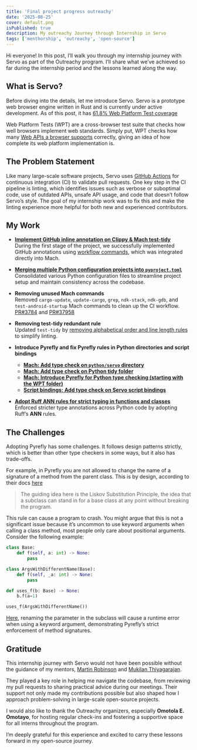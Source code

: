 ```yaml
---
title: 'Final project progress outreachy'
date: '2025-08-25'
cover: default.png
isPublished: true
description: My outreachy Journey through Internship in Servo
tags: ['menthorship', 'outreachy', 'open-source']
---
```

Hi everyone! In this post, I’ll walk you through my internship journey with Servo as part of the Outreachy program. I’ll share what we’ve achieved so far during the internship period and the lessons learned along the way.

## What is Servo?
Before diving into the details, let me introduce Servo. Servo is a prototype web browser engine written in Rust and is currently under active development. As of this post, it has [61.8% Web Platform Test coverage](https://servo.org/wpt/)

Web Platform Tests (WPT) are a cross-browser test suite that checks how well browsers implement web standards. Simply put, WPT checks how many [Web APIs a browser supports](https://html-now.github.io/) correctly, giving an idea of how complete its web platform implementation is.

## The Problem Statement
Like many large-scale software projects, Servo uses [GitHub Actions](https://docs.github.com/en/actions) for continuous integration (CI) to validate pull requests. One key step in the CI pipeline is linting, which identifies issues such as verbose or suboptimal code, use of outdated APIs, unsafe API usage, and code that doesn’t follow Servo’s style. The goal of my internship work was to fix this and make the linting experience more helpful for both new and experienced contributors.

## My Work
- **[Implement GitHub inline annotation on Clippy & Mach test-tidy](#)**    
  During the first stage of the project, we successfully implemented GitHub annotations using [workflow commands](https://docs.github.com/en/actions/reference/workflows-and-actions/workflow-commands), which was integrated directly into Mach.

- **[Merging multiple Python configuration projects into `pyproject.toml`](https://github.com/servo/servo/pull/37741)**   
  Consolidated various Python configuration files to streamline project setup and maintain consistency across the codebase.

- **Removing unused Mach commands**   
  Removed `cargo-update`, `update-cargo`, `grep`, `ndk-stack`, `ndk-gdb`, and `test-android-startup`  Mach commands to clean up the CI workflow. [PR#3784](https://github.com/servo/servo/pull/37874) and [PR#37958]((https://github.com/servo/servo/pull/37958))

- **Removing test-tidy redundant rule**   
  Updated `test-tidy` by [removing alphabetical order and line length rules]((https://github.com/servo/servo/pull/38538)) to simplify linting.

- **Introduce Pyrefly and fix Pyrefly rules in Python directories and script bindings**   
  - **[Mach: Add type check on `python/servo` directory](https://github.com/servo/servo/pull/38085)**  
  - **[Mach: Add type check on Python tidy folder](https://github.com/servo/servo/pull/38043)**  
  - **[Mach: Introduce Pyrefly for Python type checking (starting with the WPT folder)](https://github.com/servo/servo/pull/37953)**  
  - **[Script bindings: Add type check on Servo script bindings](https://github.com/servo/servo/pull/38161)**  

-  **[Adopt Ruff ANN rules for strict typing in functions and classes](https://github.com/servo/servo/pull/38531)**   
  Enforced stricter type annotations across Python code by adopting Ruff’s **ANN** rules.

## The Challenges
Adopting Pyrefly has some challenges. It follows design patterns strictly, which is better than other type checkers in some ways, but it also has trade-offs.

For example, in Pyrefly you are not allowed to change the name of a signature of a method from the parent class. This is by design, according to their docs [here](https://pyrefly.org/en/docs/error-kinds/#bad-override) 

> The guiding idea here is the Liskov Substitution Principle, the idea that a subclass can stand in for a base class at any point without breaking the program.

This rule can cause a program to crash. You might argue that this is not a significant issue because it’s uncommon to use keyword arguments when calling a class method, most people only care about positional arguments. Consider the following example:

```python showlinenumbers theme=orange
class Base:
    def f(self, a: int) -> None:
        pass

class ArgsWithDifferentName(Base):
    def f(self, _a: int) -> None:
        pass

def uses_f(b: Base) -> None:
    b.f(a=1)

uses_f(ArgsWithDifferentName())
```

[Here](https://pyrefly.org/sandbox/?code=MQAg6gpgNgxg9gWwiALnVALZAFAngJwgDMpcQBlAQwDsATAIzgA8AaTASwGcQuRKQADpQDmEAFCgA7lkIhccAK4gYNEJPzsUENpwyVZNWiCgR91PowUpUuAe2rCe5vCgxxqAOgkSQACQgGBsqKAiYgRKYoCoTccEQc3JyGjEwAXD4AtCAA4hDWhJRQGSjsSDYCyDBYMADW9o4REAyUtZkgAKqcyIQAbqZQAPoothAAFACUqOj2nBUw1vYR%2BIRGwxWcbRBMFRpI1NaSmhiYyACSACIAouGR0RDcrpQHyJwKAgJw%2BNajEB7CHnwrHB4AhQnltCBhHBitDaMR7Jp2O42G4%2Bvg2HkYOM2mANFo%2BHQQPgFM5cK53ME4SBaOxCPNSE45Ip8CB6Pg4JIuvgxGIYFBKJxuAAhAUQdIganEcKjLpQIhsSipJwoSYZAB8IAAcu4xWIJRKhIKeXyBdwAIL4YScMBHc7sIhLCDUGAQTWUJCjEVdcbiyXxIgy6DykADRXK1Ua7XUXX6wSmnlw%2BIKLqcAYB%2BhKr0QCNanW%2B%2BgeAOUAC8AEZsWJk-c06MLVaba47Q6Ak6XW6PeNxkA&version=3.12), renaming the parameter in the subclass will cause a runtime error when using a keyword argument, demonstrating Pyrefly’s strict enforcement of method signatures.

## Gratitude
This internship journey with Servo would not have been possible without the guidance of my mentors, [Martin Robinson](https://github.com/mrobinson) and [Mukilan Thiyagarajan](https://github.com/mukilan).  

They played a key role in helping me navigate the codebase, from reviewing my pull requests to sharing practical advice during our meetings. Their support not only made my contributions possible but also shaped how I approach problem-solving in large-scale open-source projects.  

I would also like to thank the Outreachy organizers, especially **Omotola E. Omotayo**, for hosting regular check-ins and fostering a supportive space for all interns throughout the program.  

I’m deeply grateful for this experience and excited to carry these lessons forward in my open-source journey.
